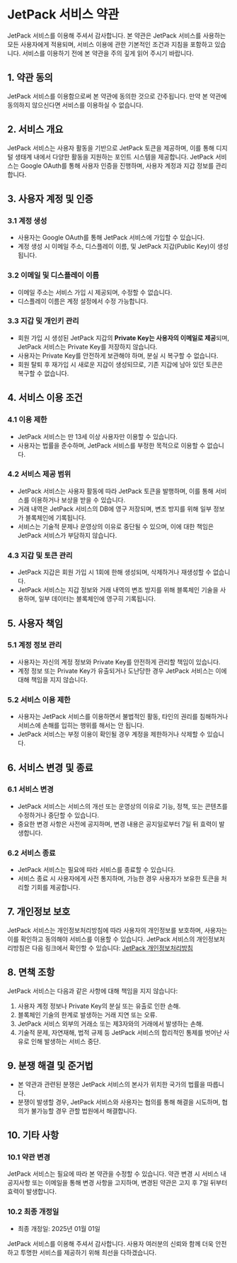 # JetPack 서비스 약관

JetPack 서비스를 이용해 주셔서 감사합니다. 본 약관은 JetPack 서비스를 사용하는 모든 사용자에게 적용되며, 서비스 이용에 관한 기본적인 조건과 지침을 포함하고 있습니다. 서비스를 이용하기 전에 본 약관을 주의 깊게 읽어 주시기 바랍니다.

## 1. 약관 동의
JetPack 서비스를 이용함으로써 본 약관에 동의한 것으로 간주됩니다. 만약 본 약관에 동의하지 않으신다면 서비스를 이용하실 수 없습니다.

## 2. 서비스 개요
JetPack 서비스는 사용자 활동을 기반으로 JetPack 토큰을 제공하며, 이를 통해 디지털 생태계 내에서 다양한 활동을 지원하는 포인트 시스템을 제공합니다. JetPack 서비스는 Google OAuth를 통해 사용자 인증을 진행하며, 사용자 계정과 지갑 정보를 관리합니다.

## 3. 사용자 계정 및 인증

### 3.1 계정 생성
- 사용자는 Google OAuth를 통해 JetPack 서비스에 가입할 수 있습니다.
- 계정 생성 시 이메일 주소, 디스플레이 이름, 및 JetPack 지갑(Public Key)이 생성됩니다.

### 3.2 이메일 및 디스플레이 이름
- 이메일 주소는 서비스 가입 시 제공되며, 수정할 수 없습니다.
- 디스플레이 이름은 계정 설정에서 수정 가능합니다.

### 3.3 지갑 및 개인키 관리
- 회원 가입 시 생성된 JetPack 지갑의 **Private Key는 사용자의 이메일로 제공**되며, JetPack 서비스는 Private Key를 저장하지 않습니다.
- 사용자는 Private Key를 안전하게 보관해야 하며, 분실 시 복구할 수 없습니다.
- 회원 탈퇴 후 재가입 시 새로운 지갑이 생성되므로, 기존 지갑에 남아 있던 토큰은 복구할 수 없습니다.

## 4. 서비스 이용 조건

### 4.1 이용 제한
- JetPack 서비스는 만 13세 이상 사용자만 이용할 수 있습니다.
- 사용자는 법률을 준수하며, JetPack 서비스를 부정한 목적으로 이용할 수 없습니다.

### 4.2 서비스 제공 범위
- JetPack 서비스는 사용자 활동에 따라 JetPack 토큰을 발행하며, 이를 통해 서비스를 이용하거나 보상을 받을 수 있습니다.
- 거래 내역은 JetPack 서비스의 DB에 영구 저장되며, 변조 방지를 위해 일부 정보가 블록체인에 기록됩니다.
- 서비스는 기술적 문제나 운영상의 이유로 중단될 수 있으며, 이에 대한 책임은 JetPack 서비스가 부담하지 않습니다.

### 4.3 지갑 및 토큰 관리
- JetPack 지갑은 회원 가입 시 1회에 한해 생성되며, 삭제하거나 재생성할 수 없습니다.
- JetPack 서비스는 지갑 정보와 거래 내역의 변조 방지를 위해 블록체인 기술을 사용하며, 일부 데이터는 블록체인에 영구히 기록됩니다.

## 5. 사용자 책임

### 5.1 계정 정보 관리
- 사용자는 자신의 계정 정보와 Private Key를 안전하게 관리할 책임이 있습니다.
- 계정 정보 또는 Private Key가 유출되거나 도난당한 경우 JetPack 서비스는 이에 대해 책임을 지지 않습니다.

### 5.2 서비스 이용 제한
- 사용자는 JetPack 서비스를 이용하면서 불법적인 활동, 타인의 권리를 침해하거나 서비스에 손해를 입히는 행위를 해서는 안 됩니다.
- JetPack 서비스는 부정 이용이 확인될 경우 계정을 제한하거나 삭제할 수 있습니다.

## 6. 서비스 변경 및 종료

### 6.1 서비스 변경
- JetPack 서비스는 서비스의 개선 또는 운영상의 이유로 기능, 정책, 또는 콘텐츠를 수정하거나 중단할 수 있습니다.
- 중요한 변경 사항은 사전에 공지하며, 변경 내용은 공지일로부터 7일 뒤 효력이 발생합니다.

### 6.2 서비스 종료
- JetPack 서비스는 필요에 따라 서비스를 종료할 수 있습니다.
- 서비스 종료 시 사용자에게 사전 통지하며, 가능한 경우 사용자가 보유한 토큰을 처리할 기회를 제공합니다.

## 7. 개인정보 보호
JetPack 서비스는 개인정보처리방침에 따라 사용자의 개인정보를 보호하며, 사용자는 이를 확인하고 동의해야 서비스를 이용할 수 있습니다. JetPack 서비스의 개인정보처리방침은 다음 링크에서 확인할 수 있습니다: [JetPack 개인정보처리방침](#)

## 8. 면책 조항
JetPack 서비스는 다음과 같은 사항에 대해 책임을 지지 않습니다:
1. 사용자 계정 정보나 Private Key의 분실 또는 유출로 인한 손해.
2. 블록체인 기술의 한계로 발생하는 거래 지연 또는 오류.
3. JetPack 서비스 외부의 거래소 또는 제3자와의 거래에서 발생하는 손해.
4. 기술적 문제, 자연재해, 법적 규제 등 JetPack 서비스의 합리적인 통제를 벗어난 사유로 인해 발생하는 서비스 중단.

## 9. 분쟁 해결 및 준거법
- 본 약관과 관련된 분쟁은 JetPack 서비스의 본사가 위치한 국가의 법률을 따릅니다.
- 분쟁이 발생할 경우, JetPack 서비스와 사용자는 협의를 통해 해결을 시도하며, 협의가 불가능할 경우 관할 법원에서 해결합니다.

## 10. 기타 사항

### 10.1 약관 변경
JetPack 서비스는 필요에 따라 본 약관을 수정할 수 있습니다. 약관 변경 시 서비스 내 공지사항 또는 이메일을 통해 변경 사항을 고지하며, 변경된 약관은 고지 후 7일 뒤부터 효력이 발생합니다.

### 10.2 최종 개정일
- 최종 개정일: 2025년 01월 01일

JetPack 서비스를 이용해 주셔서 감사합니다. 사용자 여러분의 신뢰와 함께 더욱 안전하고 투명한 서비스를 제공하기 위해 최선을 다하겠습니다.
